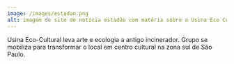 ---
image: /images/estadao.png
alt: imagem de site de notícia estadão com matéria sobre a Usina Eco Cultural
---
Usina Eco-Cultural leva arte e ecologia a antigo incinerador. Grupo se mobiliza para transformar o local em centro cultural na zona sul de São Paulo.